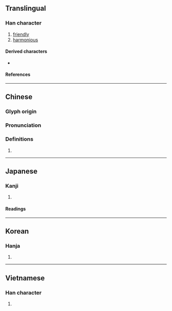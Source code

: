 {{character info}}
==Translingual==

===Han character===
{{Han char|rn=85|rad=水|as=12|sn=15|four=30194|canj=EOGD|ids=⿰氵集}}

# [[friendly]]
# [[harmonious]]

====Derived characters====
* {{l|mul|[[𫊋]]}}

====References====
{{Han ref|kx=0649.040|dkj=18235|dj=1058.250|hdz=31743.110|uh=6F57}}

----

==Chinese==
{{zh-forms}}

===Glyph origin===
{{Han etym}}

===Pronunciation===
{{zh-pron
|m=jí
|c=zap1
|mc=y
|oc=y
|cat=
}}

===Definitions===
{{zh-hanzi}}

# {{rfdef|zh}}

----

==Japanese==

===Kanji===
{{ja-kanji|grade=|rs=水12}}

# {{rfdef|ja|sort=水12}}

====Readings====
{{ja-readings
|on=しゅう
|kun=わく
}}

----

==Korean==

===Hanja===
{{ko-hanja|hangeul=[[집]]|eumhun=|rv=jip|mr=chip|y=cip}}

# {{rfdef|ko|sort=水12}}

----

==Vietnamese==

===Han character===
{{vi-readings|rs=水12|reading=bập}}

# {{rfdef|vi|sort=水12}}